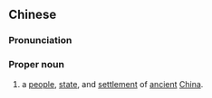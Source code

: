 ==Chinese==
{{zh-forms|type=2|''likely phonetic''}}
{{wikipedia|state of Pugu|Pugu}}
===Pronunciation===
{{zh-pron
|m=Púgū
|oc=y
|cat=pn
}}
===Proper noun===
{{zh-proper noun}}

# {{lb|zh|historical|_|geography|_|&|_|ethnography}} {{zh-altname|浦姑|dot=:}} a [[people]], [[state]], and [[settlement]] of [[ancient]] [[China]].